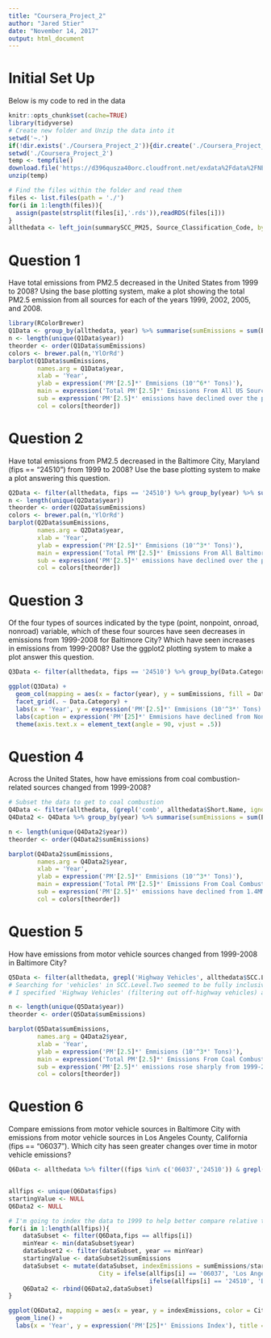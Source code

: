 ```yaml
---
title: "Coursera_Project_2"
author: "Jared Stier"
date: "November 14, 2017"
output: html_document
---
```


# Initial Set Up
Below is my code to red in the data

```r
knitr::opts_chunk$set(cache=TRUE)
library(tidyverse)
# Create new folder and Unzip the data into it
setwd('~.')
if(!dir.exists('./Coursera_Project_2')){dir.create('./Coursera_Project_2')}
setwd('./Coursera_Project_2')
temp <- tempfile()
download.file('https://d396qusza40orc.cloudfront.net/exdata%2Fdata%2FNEI_data.zip',temp)
unzip(temp)

# Find the files within the folder and read them 
files <- list.files(path = './')
for(i in 1:length(files)){
  assign(paste(strsplit(files[i],'.rds')),readRDS(files[i]))
}
allthedata <- left_join(summarySCC_PM25, Source_Classification_Code, by = 'SCC')

```

# Question 1
Have total emissions from PM2.5 decreased in the United States from 1999 to 2008? Using the base plotting system, make a plot showing the total PM2.5 emission from all sources for each of the years 1999, 2002, 2005, and 2008.

```r
library(RColorBrewer)
Q1Data <- group_by(allthedata, year) %>% summarise(sumEmissions = sum(Emissions)/1000000)
n <- length(unique(Q1Data$year))
theorder <- order(Q1Data$sumEmissions)
colors <- brewer.pal(n,'YlOrRd')
barplot(Q1Data$sumEmissions,
        names.arg = Q1Data$year,
        xlab = 'Year',
        ylab = expression('PM'[2.5]*' Emmisions (10'^6*' Tons)'),
        main = expression('Total PM'[2.5]*' Emissions From All US Sources'),
        sub = expression('PM'[2.5]*' emissions have declined over the past 10 years'),
        col = colors[theorder])


```

# Question 2
Have total emissions from PM2.5 decreased in the Baltimore City, Maryland (fips == "24510") from 1999 to 2008? Use the base plotting system to make a plot answering this question.

```r
Q2Data <- filter(allthedata, fips == '24510') %>% group_by(year) %>% summarise(sumEmissions = sum(Emissions)/1000)
n <- length(unique(Q2Data$year))
theorder <- order(Q2Data$sumEmissions)
colors <- brewer.pal(n,'YlOrRd')
barplot(Q2Data$sumEmissions,
        names.arg = Q2Data$year,
        xlab = 'Year',
        ylab = expression('PM'[2.5]*' Emmisions (10'^3*' Tons)'),
        main = expression('Total PM'[2.5]*' Emissions From All Baltimore City Sources'),
        sub = expression('PM'[2.5]*' emissions have declined over the past 10 years in Baltimore City'),
        col = colors[theorder])


```

# Question 3
Of the four types of sources indicated by the type (point, nonpoint, onroad, nonroad) variable, which of these four sources have seen decreases in emissions from 1999-2008 for Baltimore City? Which have seen increases in emissions from 1999-2008? Use the ggplot2 plotting system to make a plot answer this question.

```r
Q3Data <- filter(allthedata, fips == '24510') %>% group_by(Data.Category,year) %>% summarise(sumEmissions = sum(Emissions)/1000) %>% filter(Data.Category != 'Event')

ggplot(Q3Data) + 
  geom_col(mapping = aes(x = factor(year), y = sumEmissions, fill = Data.Category), position = 'dodge') +
  facet_grid(. ~ Data.Category) + 
  labs(x = 'Year', y = expression('PM'[2.5]*' Emmisions (10'^3*' Tons)'), title = expression('Total PM'[2.5]*' Emissions, Baltimore City, All Source Types')) +
  labs(caption = expression('PM'[25]*' Emmisions have declined from Nonpoint and Onroad sources')) +
  theme(axis.text.x = element_text(angle = 90, vjust = .5))

```

# Question 4
Across the United States, how have emissions from coal combustion-related sources changed from 1999-2008?

```r
# Subset the data to get to coal combustion 
Q4Data <- filter(allthedata, (grepl('comb', allthedata$Short.Name, ignore.case = TRUE) | grepl('coal', allthedata$Short.Name, ignore.case = TRUE)))
Q4Data2 <- Q4Data %>% group_by(year) %>% summarise(sumEmissions = sum(Emissions)/1000)

n <- length(unique(Q4Data2$year))
theorder <- order(Q4Data2$sumEmissions)

barplot(Q4Data2$sumEmissions,
        names.arg = Q4Data2$year,
        xlab = 'Year',
        ylab = expression('PM'[2.5]*' Emmisions (10'^3*' Tons)'),
        main = expression('Total PM'[2.5]*' Emissions From Coal Combustion-Related Sources'),
        sub = expression('PM'[2.5]*' emissions have declined from 1.4MM tons to 0.9MM tons over the past 10 years'),
        col = colors[theorder])

```

# Question 5
How have emissions from motor vehicle sources changed from 1999-2008 in Baltimore City?

```r
Q5Data <- filter(allthedata, grepl('Highway Vehicles', allthedata$SCC.Level.Two, ignore.case = TRUE)) %>% group_by(year) %>% summarise(sumEmissions = sum(Emissions)/1000)
# Searching for 'vehicles' in SCC.Level.Two seemed to be fully inclusive of all the naming conventions across other columns.
# I specified 'Highway Vehicles' (filtering out off-highway vehicles) as off-highway vehicles looked to be construction and agricultural equipment

n <- length(unique(Q5Data$year))
theorder <- order(Q5Data$sumEmissions)

barplot(Q5Data$sumEmissions,
        names.arg = Q4Data2$year,
        xlab = 'Year',
        ylab = expression('PM'[2.5]*' Emmisions (10'^3*' Tons)'),
        main = expression('Total PM'[2.5]*' Emissions From Coal Combustion-Related Sources'),
        sub = expression('PM'[2.5]*' emissions rose sharply from 1999-2002, and have steadily increased since'),
        col = colors[theorder])

```

# Question 6
Compare emissions from motor vehicle sources in Baltimore City with emissions from motor vehicle sources in Los Angeles County, California (fips == "06037"). Which city has seen greater changes over time in motor vehicle emissions?

```r
Q6Data <- allthedata %>% filter((fips %in% c('06037','24510')) & grepl('Highway Vehicles', allthedata$SCC.Level.Two, ignore.case = TRUE)) %>% group_by(fips,year) %>% summarise(sumEmissions = sum(Emissions))


allfips <- unique(Q6Data$fips)
startingValue <- NULL
Q6Data2 <- NULL

# I'm going to index the data to 1999 to help better compare relative trends between the two cities
for(i in 1:length(allfips)){
    dataSubset <- filter(Q6Data,fips == allfips[i])
    minYear <- min(dataSubset$year)
    dataSubset2 <- filter(dataSubset, year == minYear)
    startingValue <- dataSubset2$sumEmissions
    dataSubset <- mutate(dataSubset, indexEmissions = sumEmissions/startingValue,
                         City = ifelse(allfips[i] == '06037', 'Los Angeles County',
                                       ifelse(allfips[i] == '24510', 'Baltimore City', NA)))
    Q6Data2 <- rbind(Q6Data2,dataSubset)
}

ggplot(Q6Data2, mapping = aes(x = year, y = indexEmissions, color = City)) +
  geom_line() + 
  labs(x = 'Year', y = expression('PM'[25]*' Emissions Index'), title = expression('PM'[25]*' Motor Vehicle Source Emissions Index in Baltimore & LA, 1999-2008'), caption = 'Emissions from motor vehicles has been declining in Baltimore and remaining flat in LA') 
  
  
```


